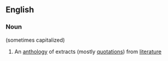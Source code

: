 ==English==

===Noun===
{{en-noun}} (sometimes capitalized)

# {{lb|en|dated}} An [[anthology]] of extracts (mostly [[quotation]]s) from [[literature]]